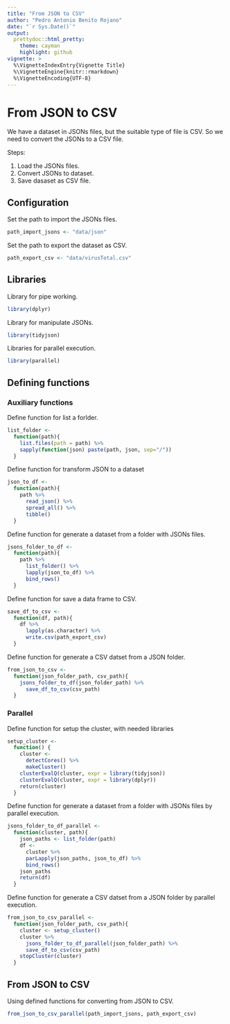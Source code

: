 ```yaml
---
title: "From JSON to CSV"
author: "Pedro Antonio Benito Rojano"
date: "`r Sys.Date()`"
output:
  prettydoc::html_pretty:
    theme: cayman
    highlight: github
vignette: >
  %\VignetteIndexEntry{Vignette Title}
  %\VignetteEngine{knitr::rmarkdown}
  %\VignetteEncoding{UTF-8}
---
```


# From JSON to CSV

We have a dataset in JSONs files, but the suitable type of file is CSV. So we need to convert the JSONs to a CSV file. 

Steps:

1. Load the JSONs files.
2. Convert JSONs to dataset.
3. Save dasaset as CSV file.

## Configuration

Set the path to import the JSONs files.

```r
path_import_jsons <- "data/json"
```

Set the path to export the dataset as CSV.

```r
path_export_csv <- "data/virusTotal.csv"
```

## Libraries

Library for pipe working.

```r
library(dplyr)
```

Library for manipulate JSONs.

```r
library(tidyjson)
```

Libraries for parallel execution.

```r
library(parallel)
```

## Defining functions

### Auxiliary functions

Define function for list a forlder.

```r
list_folder <- 
  function(path){
    list.files(path = path) %>% 
    sapply(function(json) paste(path, json, sep="/"))
  }
```

Define function for transform JSON to a dataset

```r
json_to_df <- 
  function(path){
    path %>% 
      read_json() %>% 
      spread_all() %>% 
      tibble()
  }
```

Define function for generate a dataset from a folder with JSONs files.

```r
jsons_folder_to_df <- 
  function(path){
    path %>% 
      list_folder() %>% 
      lapply(json_to_df) %>% 
      bind_rows()
  }
```

Define function for save a data frame to CSV.

```r
save_df_to_csv <- 
  function(df, path){
    df %>% 
      lapply(as.character) %>% 
      write.csv(path_export_csv)
  }
```

Define function for generate a CSV datset from a JSON folder.

```r
from_json_to_csv <- 
  function(json_folder_path, csv_path){
    jsons_folder_to_df(json_folder_path) %>% 
      save_df_to_csv(csv_path)
  }
```

### Parallel

Define function for setup the cluster, with needed libraries

```r
setup_cluster <- 
  function() {
    cluster <- 
      detectCores() %>% 
      makeCluster()
    clusterEvalQ(cluster, expr = library(tidyjson))
    clusterEvalQ(cluster, expr = library(dplyr))
    return(cluster)
  }
```

Define function for generate a dataset from a folder with JSONs files by parallel execution.

```r
jsons_folder_to_df_parallel <- 
  function(cluster, path){
    json_paths <- list_folder(path)
    df <- 
      cluster %>% 
      parLapply(json_paths, json_to_df) %>% 
      bind_rows() 
    json_paths
    return(df)
  }
```

Define function for generate a CSV datset from a JSON folder by parallel execution.

```r
from_json_to_csv_parallel <- 
  function(json_folder_path, csv_path){
    cluster <- setup_cluster() 
    cluster %>% 
      jsons_folder_to_df_parallel(json_folder_path) %>% 
      save_df_to_csv(csv_path)
    stopCluster(cluster)
  }
```

## From JSON to CSV

Using defined functions for converting from JSON to CSV.

```r
from_json_to_csv_parallel(path_import_jsons, path_export_csv)
```


